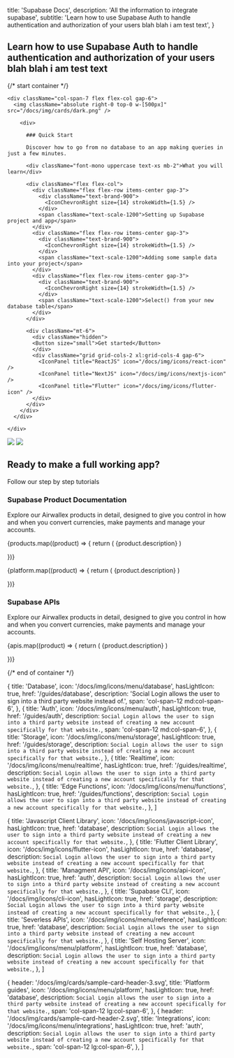 
  title: 'Supabase Docs',
  description: 'All the information to integrate supabase',
  subtitle:
    'Learn how to use Supabase Auth to handle authentication and authorization of your users blah blah i am test text',
}

<h2 className="text-base max-w-xl m-0">
  Learn how to use Supabase Auth to handle authentication and authorization of your users blah blah
  i am test text
</h2>

{/* start container */}

<div className="flex flex-col gap-12 my-12">

<div className="-space-y-px">
  <div className="
    border border-scale-400 px-12 pb-8 pt-2 relative overflow-hidden 
    grid grid-cols-12
    rounded-tl-xl
    rounded-tr-xl
    ">

    <div className="col-span-7 flex flex-col gap-6">
      <img className="absolute right-0 top-0 w-[500px]" src="/docs/img/cards/dark.png" />

        <div>

          ### Quick Start

          Discover how to go from no database to an app making queries in just a few minutes.

          <div className="font-mono uppercase text-xs mb-2">What you will learn</div>

          <div className="flex flex-col">
            <div className="flex flex-row items-center gap-3">
              <div className="text-brand-900">
                <IconChevronRight size={14} strokeWidth={1.5} />
              </div>
              <span className="text-scale-1200">Setting up Supabase project and app</span>
            </div>
            <div className="flex flex-row items-center gap-3">
              <div className="text-brand-900">
                <IconChevronRight size={14} strokeWidth={1.5} />
              </div>
              <span className="text-scale-1200">Adding some sample data into your project</span>
            </div>
            <div className="flex flex-row items-center gap-3">
              <div className="text-brand-900">
                <IconChevronRight size={14} strokeWidth={1.5} />
              </div>
              <span className="text-scale-1200">Select() from your new database table</span>
            </div>
          </div>

          <div className="mt-6">
            <div className="hidden">
            <Button size="small">Get started</Button>
            </div>
            <div className="grid grid-cols-2 xl:grid-cols-4 gap-6">
              <IconPanel title="ReactJS" icon="/docs/img/icons/react-icon" />
              <IconPanel title="NextJS" icon="/docs/img/icons/nextjs-icon" />
              <IconPanel title="Flutter" icon="/docs/img/icons/flutter-icon" />
            </div>
          </div>
        </div>
      </div>

    </div>

  <div
    className="
    border
    relative
    px-12 h-20
    rounded-bl-xl
    rounded-br-xl
    border-scale-400
    overflow-hidden
    min-w-full"
  >
    <img
      className="z-0 absolute left-12 top-3 lg:top-1 mt-auto mb-auto w-[64px] lg:w-[96px]"
      src="/docs/img/cards/tutorials-small.svg"
    />
    <img
      className="z-0 absolute -left-32 -bottom-48 w-[320px]"
      src="/docs/img/purple-glow-dark.png"
    />
    <div className="z-10 ml-[96px] lg:ml-[128px] flex flex-col items-start justify-center lg:justify-start lg:flex-row lg:items-center lg:gap-3 h-full">
      <h2 className="text-sm lg:text-base text-scale-1200 m-0">Ready to make a full working app?</h2>
      <p className="text-sm lg:text-base text-scale-1100 m-0">Follow our step by step <Link href="/docs/guides/tutorials"><a className="m-0">tutorials</a></Link></p>
    </div>
  </div>
</div>

<div>
  <div className="max-w-xl">

### Supabase Product Documentation

Explore our Airwallex products in detail, designed to give you control in how and when you convert currencies, make payments and manage your accounts.

  </div>

  <div className="grid grid-cols-12 gap-6 not-prose">
    {products.map((product) => {
      return (
        <Link
          href={`${product.href}`}
          key={product.title}
          passHref
        >
          <a className={product.span ?? 'col-span-12 md:col-span-4'}>
            <GlassPanel {...product} background={true} showIconBg={true} showLink={true}>
              {product.description}
            </GlassPanel>
          </a>
        </Link>
      )

})}

</div>

  <div className="grid grid-cols-12 gap-6 not-prose my-16">
    {platform.map((product) => {
      return (
        <Link
          href={`/${product.href}`}
          key={product.title}
          passHref
        >
          <a className={'col-span-12 md:col-span-6'}>
            <GlassPanel {...product} background={false} showIconBg={true}>
              {product.description}
            </GlassPanel>
          </a>
        </Link>
      )

})}

  </div>

</div>

<div>

<div className="max-w-xl">

### Supabase APIs

Explore our Airwallex products in detail, designed to give you control in how and when you convert currencies, make payments and manage your accounts.

</div>

<div className="grid grid-cols-12 gap-6 not-prose">
  {apis.map((product) => {
    return (
      <Link
        href={`/${product.href}`}
        key={product.title}
        passHref
      >
        <a className={product.span ?? 'col-span-12 lg:col-span-4'}>
          <GlassPanel {...product} background={false}>
            {product.description}
          </GlassPanel>
        </a>
      </Link>
    )

})}

</div>
</div>

{/* end of container */}

</div>

  {
    title: 'Database',
    icon: '/docs/img/icons/menu/database',
    hasLightIcon: true,
    href: '/guides/database',
    description: 'Social Login allows the user to sign into a third party website instead of.',
    span: 'col-span-12 md:col-span-6',
  },
  {
    title: 'Auth',
    icon: '/docs/img/icons/menu/auth',
    hasLightIcon: true,
    href: '/guides/auth',
    description: `
Social Login allows the user to sign into a third party website instead of creating a new account specifically for that website.
  `,
    span: 'col-span-12 md:col-span-6',
  },
  {
    title: 'Storage',
    icon: '/docs/img/icons/menu/storage',
    hasLightIcon: true,
    href: '/guides/storage',
    description: `
Social Login allows the user to sign into a third party website instead of creating a new account specifically for that website.
  `,
  },
  {
    title: 'Realtime',
    icon: '/docs/img/icons/menu/realtime',
    hasLightIcon: true,
    href: '/guides/realtime',
    description: `
Social Login allows the user to sign into a third party website instead of creating a new account specifically for that website.
  `,
  },
  {
    title: 'Edge Functions',
    icon: '/docs/img/icons/menu/functions',
    hasLightIcon: true,
    href: '/guides/functions',
    description: `
Social Login allows the user to sign into a third party website instead of creating a new account specifically for that website.
  `,
  },
]

  {
    title: 'Javascript Client Library',
    icon: '/docs/img/icons/javascript-icon',
    hasLightIcon: true,
    href: 'database',
    description: `
Social Login allows the user to sign into a third party website instead of creating a new account specifically for that website.
  `,
  },
  {
    title: 'Flutter Client Library',
    icon: '/docs/img/icons/flutter-icon',
    hasLightIcon: true,
    href: 'database',
    description: `
Social Login allows the user to sign into a third party website instead of creating a new account specifically for that website.
  `,
  },
  {
    title: 'Managment API',
    icon: '/docs/img/icons/api-icon',
    hasLightIcon: true,
    href: 'auth',
    description: `
Social Login allows the user to sign into a third party website instead of creating a new account specifically for that website.
  `,
  },
  {
    title: 'Supabase CLI',
    icon: '/docs/img/icons/cli-icon',
    hasLightIcon: true,
    href: 'storage',
    description: `
Social Login allows the user to sign into a third party website instead of creating a new account specifically for that website.
  `,
  },
  {
    title: 'Severless APIs',
    icon: '/docs/img/icons/menu/reference',
    hasLightIcon: true,
    href: 'database',
    description: `
Social Login allows the user to sign into a third party website instead of creating a new account specifically for that website.
  `,
  },
  {
    title: 'Self Hosting Server',
    icon: '/docs/img/icons/menu/platform',
    hasLightIcon: true,
    href: 'database',
    description: `
Social Login allows the user to sign into a third party website instead of creating a new account specifically for that website.
  `,
  },
]

  {
    header: '/docs/img/cards/sample-card-header-3.svg',
    title: 'Platform guides',
    icon: '/docs/img/icons/menu/platform',
    hasLightIcon: true,
    href: 'database',
    description: `
Social Login allows the user to sign into a third party website instead of creating a new account specifically for that website.
  `,
    span: 'col-span-12 lg:col-span-6',
  },
  {
    header: '/docs/img/cards/sample-card-header-2.svg',
    title: 'Integrations',
    icon: '/docs/img/icons/menu/integrations',
    hasLightIcon: true,
    href: 'auth',
    description: `
Social Login allows the user to sign into a third party website instead of creating a new account specifically for that website.
  `,
    span: 'col-span-12 lg:col-span-6',
  },
]


